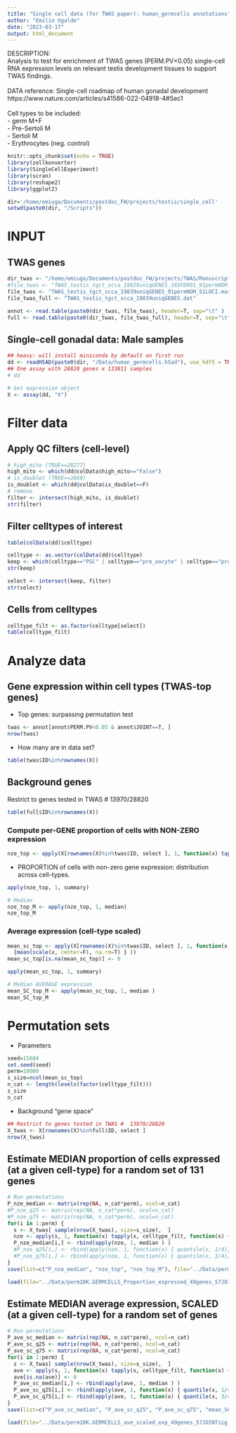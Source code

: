 ```yaml
---
title: "Single cell data (for TWAS paper): human_germcells annotations"
author: "Emilio Ugalde"
date: "2023-03-17"
output: html_document
---
```


DESCRIPTION: \
Analysis to test for enrichment of TWAS genes (PERM.PV<0.05) single-cell RNA expression levels on relevant testis development tissues to support TWAS findings. \
\
DATA reference: Single-cell roadmap of human gonadal development \
https://www.nature.com/articles/s41586-022-04918-4#Sec1 \
\
Cell types to be included: \
- germ M+F \
- Pre-Sertoli M \
- Sertoli M \
- Erythrocytes (neg. control) \

```r
knitr::opts_chunk$set(echo = TRUE)
library(zellkonverter)
library(SingleCellExperiment)
library(scran)
library(reshape2)
library(ggplot2)
```

```r
dir='/home/emiuga/Documents/postdoc_FW/projects/testis/single_cell'
setwd(paste0(dir, "/Scripts"))
```


# INPUT

## TWAS genes
```r
dir_twas <- "/home/emiuga/Documents/postdoc_FW/projects/TWAS/Manuscript/Draft/Results_20230203/"
#file_twas <- "TWAS_testis_tgct_scca_19839uniqGENES_165FDR01_91permNOM_51LOCI.master_ANNOT.dat"
file_twas <- "TWAS_testis_tgct_scca_19839uniqGENES_91permNOM_51LOCI.master_ANNOT.dat"
file_twas_full <- "TWAS_testis_tgct_scca_19839uniqGENES.dat"
```
```r
annot <- read.table(paste0(dir_twas, file_twas), header=T, sep="\t" )
full <- read.table(paste0(dir_twas, file_twas_full), header=T, sep="\t" )
```


## Single-cell gonadal data: Male samples
```r
## heavy: will install miniconda by default on first run
dd <- readH5AD(paste0(dir, "/Data/human_germcells.h5ad"), use_hdf5 = TRUE) 
## One assay with 28820 genes x 133811 samples
# dd
```

```r
# Get expression object
X <- assay(dd, "X")
```


# Filter data

## Apply QC filters (cell-level)
```r
# high_mito (TRUE==28277)
high_mito <- which(dd@colData$high_mito=="False")
# is_doublet (TRUE==2869)
is_doublet <- which(dd@colData$is_doublet==F)
# remove
filter <- intersect(high_mito, is_doublet)
str(filter) 
```
## Filter celltypes of interest
```r
table(colData(dd)$celltype)
```

```r
celltype <- as.vector(colData(dd)$celltype)
keep <- which(celltype=="PGC" | celltype=="pre_oocyte" | celltype=="pre_spermatogonia" )
str(keep)
```
```r
select <- intersect(keep, filter)
str(select)
```

## Cells from celltypes
```r
celltype_filt <- as.factor(celltype[select])
table(celltype_filt)
```

\newpage
# Analyze data

## Gene expression within cell types (TWAS-top genes)

- Top genes: surpassing permutation test
```r
twas <- annot[annot$PERM.PV<0.05 & annot$JOINT==T, ]
nrow(twas)
```
- How many are in data set?
```r
table(twas$ID%in%rownames(X))
```

## Background genes
Restrict to genes tested in TWAS #  13970/28820
```r
table(full$ID%in%rownames(X))
```
### Compute per-GENE proportion of cells with NON-ZERO expression
```r
nze_top <- apply(X[rownames(X)%in%twas$ID, select ], 1, function(x) tapply(x, celltype_filt, function(x) {length(x[x>0])/length(x)*100 } ))
```

- PROPORTION of cells with non-zero gene expression: distribution across cell-types.
```r
apply(nze_top, 1, summary)
```
```r
# Median
nze_top_M <- apply(nze_top, 1, median)
nze_top_M
```

### Average expression (cell-type scaled)
```r
mean_sc_top <- apply(X[rownames(X)%in%twas$ID, select ], 1, function(x) tapply(x, celltype_filt, function(x) 
  {mean(scale(x, center=F), na.rm=T) } ))
mean_sc_top[is.na(mean_sc_top)] <- 0
```
```r
apply(mean_sc_top, 1, summary)
```
```r
# Median AVERAGE expression
mean_SC_top_M <- apply(mean_sc_top, 1, median ) 
mean_SC_top_M
```

\newpage
# Permutation sets
- Parameters
```r
seed=15684
set.seed(seed)
perm=10000
s_size=ncol(mean_sc_top)
n_cat <- length(levels(factor(celltype_filt)))
s_size
n_cat
```

- Background "gene space"
```r
## Restrict to genes tested in TWAS #  13970/28820
X_twas <- X[rownames(X)%in%full$ID, select ]
nrow(X_twas)
```

## Estimate MEDIAN proportion of cells expressed (at a given cell-type) for a random set of 131 genes

```r
# Run permutations
P_nze_median <- matrix(rep(NA, n_cat*perm), ncol=n_cat)
#P_nze_q25 <- matrix(rep(NA, n_cat*perm), ncol=n_cat)
#P_nze_q75 <- matrix(rep(NA, n_cat*perm), ncol=n_cat)
for(i in 1:perm) {
  s <- X_twas[ sample(nrow(X_twas), size=s_size),  ]
  nze <- apply(s, 1, function(x) tapply(x, celltype_filt, function(x) { length(x[x>0])/length(x)*100 } ))
  P_nze_median[i,] <- rbind(apply(nze, 1, median ) )
  #P_nze_q25[i,] <- rbind(apply(nze, 1, function(x) { quantile(x, 1/4)} ) )
  #P_nze_q75[i,] <- rbind(apply(nze, 1, function(x) { quantile(x, 3/4)} ) )
}
save(list=c("P_nze_median", "nze_top", "nze_top_M"), file="../Data/perm10K.GERMCELLS_Proportion_expressed_49genes_57JOINTsig_v1.0.Rdat")
```

```r
load(file="../Data/perm10K.GERMCELLS_Proportion_expressed_49genes_57JOINTsig_v1.0.Rdat")
```


## Estimate MEDIAN average expression, SCALED (at a given cell-type) for a random set of genes

```r
# Run permutations
P_ave_sc_median <- matrix(rep(NA, n_cat*perm), ncol=n_cat)
P_ave_sc_q25 <- matrix(rep(NA, n_cat*perm), ncol=n_cat)
P_ave_sc_q75 <- matrix(rep(NA, n_cat*perm), ncol=n_cat)
for(i in 1:perm) {
  s <- X_twas[ sample(nrow(X_twas), size=s_size),  ]
  ave <- apply(s, 1, function(x) tapply(x, celltype_filt, function(x) { mean( scale(x, center=F), na.rm=T) } ))
  ave[is.na(ave)] <- 0
  P_ave_sc_median[i,] <- rbind(apply(ave, 1, median ) )
  P_ave_sc_q25[i,] <- rbind(apply(ave, 1, function(x) { quantile(x, 1/4)} ) )
  P_ave_sc_q75[i,] <- rbind(apply(ave, 1, function(x) { quantile(x, 3/4)} ) )
}
save(list=c("P_ave_sc_median", "P_ave_sc_q25", "P_ave_sc_q75", "mean_SC_top_M" ), file="../Data/perm10K.GERMCELLS_ave_scaled_exp_49genes_57JOINTsig_v0.1.Rdat")
```

```r
load(file="../Data/perm10K.GERMCELLS_ave_scaled_exp_49genes_57JOINTsig_v0.1.Rdat")
```

































